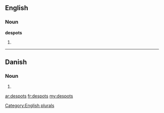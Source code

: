==English==

===Noun===
'''despots'''

# {{plural of|[[despot]]}}

[[Category:English plurals]]

----

==Danish==

===Noun===
{{infl|da|noun form|g=c}}

# {{form of|genitive singular indefinite|despot|lang=Danish}}

[[ar:despots]]
[[fr:despots]]
[[my:despots]]